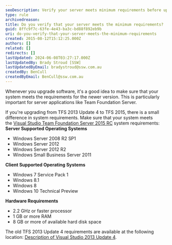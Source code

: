 ```yaml
---
seoDescription: Verify your server meets minimum requirements before upgrading software, ensuring compatibility with newer versions and preventing potential issues.
type: rule
archivedreason:
title: Do you verify that your server meets the minimum requirements?
guid: 8ffc9f7c-63fe-4e43-ba3c-bd88f892eb9b
uri: do-you-verify-that-your-server-meets-the-minimum-requirements
created: 2015-08-12T15:12:25.000Z
authors: []
related: []
redirects: []
lastUpdated: 2024-06-08T03:27:17.000Z
lastUpdatedBy: Brady Stroud [SSW]
lastUpdatedByEmail: bradystroud@ssw.com.au
createdBy: BenCull
createdByEmail: BenCull@ssw.com.au
---
```


Whenever you upgrade software, it's a good idea to make sure that your system meets the requirements for the newer version. This is particularly important for server applications like Team Foundation Server.

If you're upgrading from TFS 2013 Update 4 to TFS 2015, there is a small difference in system requirements. Make sure that your system meets the [Visual Studio Team Foundation Server 2015 RC](https://www.visualstudio.com/en-us/visual-studio-2015-system-requirements-vs#VSTFS_RC) system requirements:
**Server Supported Operating Systems**

- Windows Server 2008 R2 SP1
- Windows Server 2012
- Windows Server 2012 R2
- Windows Small Business Server 2011

**Client Supported Operating Systems**

- Windows 7 Service Pack 1
- Windows 8.1
- Windows 8
- Windows 10 Technical Preview

**Hardware Requirements**

- 2.2 GHz or faster processor
- 1 GB or more RAM
- 8 GB or more of available hard disk space

The old TFS 2013 Update 4 requirements are available at the following location: [Description of Visual Studio 2013 Update 4](https://support.microsoft.com/en-us/kb/2994375).
